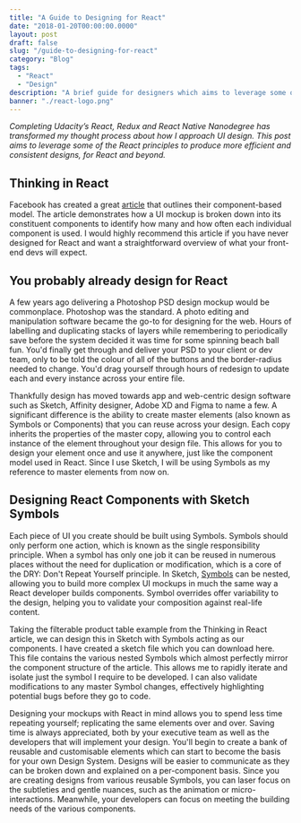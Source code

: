 ```yaml
---
title: "A Guide to Designing for React"
date: "2018-01-20T00:00:00.0000"
layout: post
draft: false
slug: "/guide-to-designing-for-react"
category: "Blog"
tags:
  - "React"
  - "Design"
description: "A brief guide for designers which aims to leverage some of the React principles to produce more efficient and consistent designs, for React and beyond."
banner: "./react-logo.png"
---
```


_Completing Udacity’s React, Redux and React Native Nanodegree has transformed my thought process about how I approach UI design. This post aims to leverage some of the React principles to produce more efficient and consistent designs, for React and beyond._

## Thinking in React
Facebook has created a great [article](https://reactjs.org/docs/thinking-in-react.html) that outlines their component-based model. The article demonstrates how a UI mockup is broken down into its constituent components to identify how many and how often each individual component is used. I would highly recommend this article if you have never designed for React and want a straightforward overview of what your front-end devs will expect.

## You probably already design for React
A few years ago delivering a Photoshop PSD design mockup would be commonplace. Photoshop was the standard. A photo editing and manipulation software became the go-to for designing for the web. Hours of labelling and duplicating stacks of layers while remembering to periodically save before the system decided it was time for some spinning beach ball fun. You'd finally get through and deliver your PSD to your client or dev team, only to be told the colour of all of the buttons and the border-radius needed to change. You'd drag yourself through hours of redesign to update each and every instance across your entire file.

Thankfully design has moved towards app and web-centric design software such as Sketch, Affinity designer, Adobe XD and Figma to name a few. A significant difference is the ability to create master elements (also known as Symbols or Components) that you can reuse across your design. Each copy inherits the properties of the master copy, allowing you to control each instance of the element throughout your design file. This allows for you to design your element once and use it anywhere, just like the component model used in React. Since I use Sketch, I will be using Symbols as my reference to master elements from now on.

## Designing React Components with Sketch Symbols
Each piece of UI you create should be built using Symbols. Symbols should only perform one action, which is known as the single responsibility principle. When a symbol has only one job it can be reused in numerous places without the need for duplication or modification, which is a core of the DRY: Don't Repeat Yourself principle. In Sketch, [Symbols](https://sketchapp.com/docs/symbols/) can be nested, allowing you to build more complex UI mockups in much the same way a React developer builds components. Symbol overrides offer variability to the design, helping you to validate your composition against real-life content.

Taking the filterable product table example from the Thinking in React article, we can design this in Sketch with Symbols acting as our components. I have created a sketch file which you can download here. This file contains the various nested Symbols which almost perfectly mirror the component structure of the article. This allows me to rapidly iterate and isolate just the symbol I require to be developed. I can also validate modifications to any master Symbol changes, effectively highlighting potential bugs before they go to code.

Designing your mockups with React in mind allows you to spend less time repeating yourself; replicating the same elements over and over. Saving time is always appreciated, both by your executive team as well as the developers that will implement your design. You'll begin to create a bank of reusable and customisable elements which can start to become the basis for your own Design System. Designs will be easier to communicate as they can be broken down and explained on a per-component basis. Since you are creating designs from various reusable Symbols, you can laser focus on the subtleties and gentle nuances, such as the animation or micro-interactions. Meanwhile, your developers can focus on meeting the building needs of the various components.
